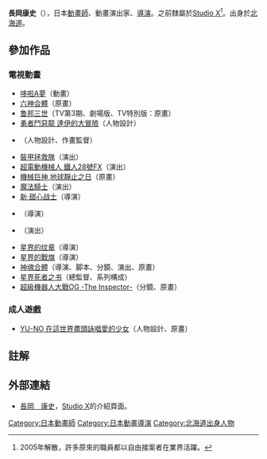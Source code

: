 {{Japanese|japanese=長岡 康史|kana=ながおか やすちか|romaji=Nagaoka Yasuchika}}
'''長岡康史'''（{{bd|1959年}}），日本[[動畫師|動畫師]]、動畫演出家、[[導演|導演]]。之前隸屬於[[Studio_X|Studio X]]<ref>2005年解散，許多原來的職員都以自由接案者在業界活躍。</ref>。出身於[[北海道|北海道]]。

== 參加作品 ==
=== 電視動畫 ===
* [[哆啦A夢_(電視動畫)|哆啦A夢]]（動畫）
* [[六神合體|六神合體]]（原畫）
* [[鲁邦三世|鲁邦三世]]（TV第3期、劇場版、TV特別版：原畫）
* [[勇者鬥惡龍_達伊的大冒險|勇者鬥惡龍 達伊的大冒險]]（人物設計）
* {{lang|ja|[[ウィザードリィ|ウィザードリィ]]}}（人物設計、作畫監督）
* [[裝甲拯救隊|裝甲拯救隊]]（演出）
* [[超電動機械人_鐵人28號FX|超電動機械人 鐵人28號FX]]（演出）
* [[機械巨神_地球靜止之日|機械巨神 地球靜止之日]]（原畫）
* [[魔法騎士|魔法騎士]]（演出）
* [[新·甜心战士|新·甜心战士]]（導演）
* {{lang|ja|[[アイドルプロジェクト|アイドルプロジェクト]]}}（導演）
* {{lang|ja|[[バーチャファイター|バーチャファイター]]}}（演出）
* [[星界的纹章|星界的纹章]]（導演）
* [[星界的戰旗|星界的戰旗]]（導演）
* [[神魂合體|神魂合體]]（導演、脚本、分鏡、演出、原畫）
* [[星界死者之书|星界死者之书]]（總監督、系列構成）
* [[超級機器人大戰OG_-The_Inspector-|超級機器人大戰OG -The Inspector-]]（分鏡、原畫）

=== 成人遊戲 ===
* [[YU-NO_在這世界盡頭詠唱愛的少女|YU-NO 在這世界盡頭詠唱愛的少女]]（人物設計、原畫）

== 註解 ==
{{Reflist|2}}

== 外部連結 ==
* {{ja}} [https://archive.is/20130111065758/http://homepage3.nifty.com/studio-x/text/nagaoka_folder/nagaoka%20-top.html 長岡　康史]，[[Studio_X|Studio X]]的介紹頁面。

{{DEFAULTSORT:Nagaoka Yasuchika}}
[[Category:日本動畫師|Category:日本動畫師]]
[[Category:日本動畫導演|Category:日本動畫導演]]
[[Category:北海道出身人物|Category:北海道出身人物]]